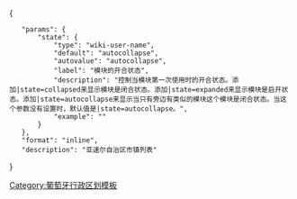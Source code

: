 {{navbox
| name  = 亚速尔自治区市镇列表
| title = {{flagicon|Azores}} [[亚速尔自治区]][[市镇 (葡萄牙)|市镇]]列表
| state = {{{state|autocollapse}}}
| listclass = hlist
| image = [[File:Flag of the Azores.svg|50px|border|亚速尔旗帜]]

| group1 = [[科爾武島]]
|  list1 = 
* [[科爾武鎮]]

| group2 = [[法亞爾島]]
|  list2 =
* [[奧爾塔 (亞速爾群島)|奥尔塔]]

| group3 = [[弗洛雷斯島 (亞速群島)|弗洛雷斯岛]]
|  list3 =
* [[拉日什-達什弗洛里什]]
* [[聖克魯什-達什弗洛里什]]

| group4 = [[格拉西奧薩島]]
|  list4 =
* [[聖克魯什-達格拉西奧薩]]

| group5 = [[皮庫島]]
|  list5 =
* [[拉日什杜皮庫]]
* [[馬達萊娜 (亞速爾群島)|马达莱娜]]
* [[聖羅克杜皮庫]]

| group6 = [[聖瑪麗亞島]]
|  list6 =
* [[波爾圖鎮]]

| group7 = [[聖若熱島]]
|  list7 =
* [[卡列塔 (亞速爾群島)|卡列塔]]
* [[韦拉什]]

| group8 = [[聖米格爾島]]
|  list8 =
* [[拉戈阿 (亞速爾群島)|拉戈阿]]
* [[諾德什蒂 (亞速爾群島)|诺德什蒂]]
* [[蓬塔德爾加達]]
* [[波瓦桑 (亞速爾群島)|波瓦桑]]
* [[大里貝拉]]
* [[坎普自由鎮]]

| group9 = [[特塞拉島]]
|  list9 =
* [[英雄港]]
* [[普拉亞達維多利亞]]

}}<noinclude>
{{collapsible option}}

[[Category:葡萄牙行政区划模板]]
[[Category:亞速爾| ]]

</noinclude><noinclude>
<templatedata>
{
	"params": {
		"state": {
			"type": "wiki-user-name",
			"default": "autocollapse",
			"autovalue": "autocollapse",
			"label": "模块的开合状态",
			"description": "控制当模块第一次使用时的开合状态。添加|state=collapsed来显示模块是闭合状态。添加|state=expanded来显示模块是启开状态。添加|state=autocollapse来显示当只有旁边有类似的模块这个模块是闭合状态。当这个参数没有设置时，默认值是|state=autocollapse。",
			"example": "{{亚速尔自治区市镇列表|state=expanded}}"
		}
	},
	"format": "inline",
	"description": "亚速尔自治区市镇列表"
}
</templatedata>
</noinclude>